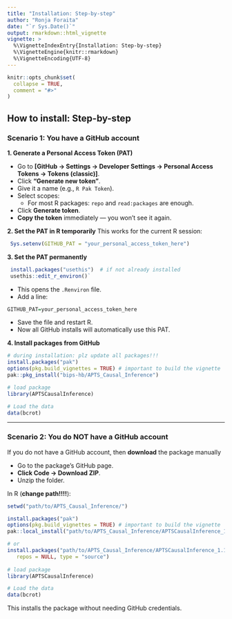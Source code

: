 ```yaml
---
title: "Installation: Step-by-step"
author: "Ronja Foraita"
date: "`r Sys.Date()`"
output: rmarkdown::html_vignette
vignette: >
  %\VignetteIndexEntry{Installation: Step-by-step}
  %\VignetteEngine{knitr::rmarkdown}
  %\VignetteEncoding{UTF-8}
---
```


```r
knitr::opts_chunk$set(
  collapse = TRUE,
  comment = "#>"
)
```


## **How to install: Step-by-step**

### **Scenario 1: You have a GitHub account**

**1. Generate a Personal Access Token (PAT)**

 + Go to **[GitHub → Settings → Developer Settings → Personal Access Tokens → Tokens (classic)]**.
 + Click **"Generate new token"**.
 + Give it a name (e.g., `R Pak Token`).
 + Select scopes:
   - For most R packages: `repo` and `read:packages` are enough.
 + Click **Generate token**.
 + **Copy the token** immediately — you won’t see it again.

**2. Set the PAT in R temporarily**
  This works for the current R session:
```R
 Sys.setenv(GITHUB_PAT = "your_personal_access_token_here")
```


**3. Set the PAT permanently**

```R
 install.packages("usethis")  # if not already installed
 usethis::edit_r_environ()`
```

  + This opens the `.Renviron` file.
  + Add a line:

```R
GITHUB_PAT=your_personal_access_token_here
```

  + Save the file and restart R.
  + Now all GitHub installs will automatically use this PAT.

**4. Install packages from GitHub**

```R
# during installation: plz update all packages!!!
install.packages("pak")
options(pkg.build_vignettes = TRUE) # important to build the vignette
pak::pkg_install("bips-hb/APTS_Causal_Inference")

# load package
library(APTSCausalInference)

# Load the data
data(bcrot)
```

---

### **Scenario 2: You do NOT have a GitHub account**

If you do not have a GitHub account, then **download** the package manually

  + Go to the package’s GitHub page.
  + **Click Code → Download ZIP**.
  + Unzip the folder.

In R (**change path!!!!**):
```R
setwd("path/to/APTS_Causal_Inference/")

install.packages("pak")
options(pkg.build_vignettes = TRUE) # important to build the vignette
pak::local_install("path/to/APTS_Causal_Inference/APTSCausalInference_1.1.0.tar.gz")

# or
install.packages("path/to/APTS_Causal_Inference/APTSCausalInference_1.1.0.tar.gz", 
   repos = NULL, type = "source")
 
# load package
library(APTSCausalInference)

# Load the data
data(bcrot)
```

This installs the package without needing GitHub credentials.
  

